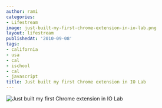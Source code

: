```yaml
---
author: rami
categories:
- Lifestream
image: just-built-my-first-chrome-extension-in-io-lab.png
layout: lifestream
publishedAt: '2010-09-08'
tags:
- california
- usa
- cal
- ischool
- cal
- javascript
title: Just built my first Chrome extension in IO Lab
---
```


![Just built my first Chrome extension in IO Lab](/assets/images/content/lifestream/just-built-my-first-chrome-extension-in-io-lab.png)
